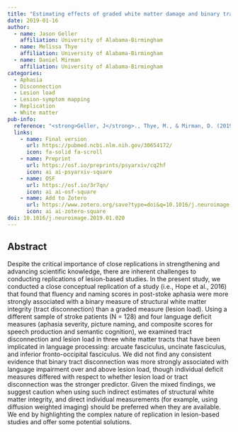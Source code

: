 ```yaml
---
title: "Estimating effects of graded white matter damage and binary tract disconnection on post-stroke language impairment"
date: 2019-01-16
author:
  - name: Jason Geller
    affiliation: University of Alabama-Birmingham
  - name: Melissa Thye
    affiliation: University of Alabama-Birmingham
  - name: Daniel Mirman
    affiliation: University of Alabama-Birmingham
categories: 
  - Aphasia
  - Disconnection
  - Lesion load
  - Lesion-symptom mapping
  - Replication
  - White matter
pub-info:
  reference: "<strong>Geller, J</strong>., Thye, M., & Mirman, D. (2019). Estimating effects of graded white matter damage and binary tract disconnection on post-stroke language impairment. <em>Neuroimage<em>, 189, 248–257. https://doi.org/10.1016/j.neuroimage.2019.01.020"
  links:
    - name: Final version
      url: https://pubmed.ncbi.nlm.nih.gov/30654172/
      icon: fa-solid fa-scroll
    - name: Preprint
      url: https://osf.io/preprints/psyarxiv/cq2hf
      icon: ai ai-psyarxiv-square
    - name: OSF
      url: https://osf.io/3r7qn/
      icon: ai ai-osf-square
    - name: Add to Zotero
      url: https://www.zotero.org/save?type=doi&q=10.1016/j.neuroimage.2019.01.020
      icon: ai ai-zotero-square
doi: 10.1016/j.neuroimage.2019.01.020
---
```


## Abstract

Despite the critical importance of close replications in strengthening and advancing scientific knowledge, there are inherent challenges to conducting replications of lesion-based studies. In the present study, we conducted a close conceptual replication of a study (i.e., Hope et al., 2016) that found that fluency and naming scores in post-stoke aphasia were more strongly associated with a binary measure of structural white matter integrity (tract disconnection) than a graded measure (lesion load). Using a different sample of stroke patients (N = 128) and four language deficit measures (aphasia severity, picture naming, and composite scores for speech production and semantic cognition), we examined tract disconnection and lesion load in three white matter tracts that have been implicated in language processing: arcuate fasciculus, uncinate fasciculus, and inferior fronto-occipital fasciculus. We did not find any consistent evidence that binary tract disconnection was more strongly associated with language impairment over and above lesion load, though individual deficit measures differed with respect to whether lesion load or tract disconnection was the stronger predictor. Given the mixed findings, we suggest caution when using such indirect estimates of structural white matter integrity, and direct individual measurements (for example, using diffusion weighted imaging) should be preferred when they are available. We end by highlighting the complex nature of replication in lesion-based studies and offer some potential solutions.
